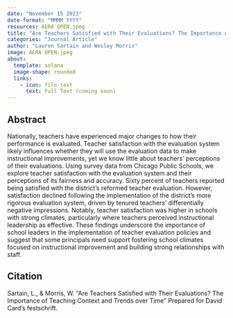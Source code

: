 ```yaml
---
date: "November 15 2023"
date-format: "MMMM YYYY"
resources: AERA OPEN.jpeg
title: "Are Teachers Satisfied with Their Evaluations? The Importance of Teaching Context and Trends over Time"
categories: "Journal Article"
author: "Lauren Sartain and Wesley Morris"
image: AERA OPEN.jpeg
about:
  template: solana
  image-shape: rounded
  links:
    - icon: file-text
      text: Full Text (coming soon)
---
```


## Abstract

Nationally, teachers have experienced major changes to how their performance is evaluated. Teacher satisfaction with the evaluation system likely influences whether they will use the evaluation data to make instructional improvements, yet we know little about teachers' perceptions of their evaluations. Using survey data from Chicago Public Schools, we explore teacher satisfaction with the evaluation system and their perceptions of its fairness and accuracy. Sixty percent of teachers reported being satisfied with the district's reformed teacher evaluation. However, satisfaction declined following the implementation of the district's more rigorous evaluation system, driven by tenured teachers' differentially negative impressions. Notably, teacher satisfaction was higher in schools with strong climates, particularly where teachers perceived instructional leadership as effective. These findings underscore the importance of school leaders in the implementation of teacher evaluation policies and suggest that some principals need support fostering school climates focused on instructional improvement and building strong relationships with staff.

## Citation

Sartain, L., & Morris, W. "Are Teachers Satisfied with Their Evaluations? The Importance of Teaching Context and Trends over Time" Prepared for David Card's festschrift.
